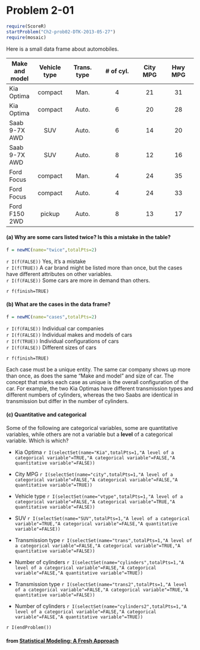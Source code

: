 Problem 2-01
========================

```r
require(ScoreR)
startProblem("Ch2-prob02-DTK-2013-05-27")
require(mosaic)
```

Here is a small data frame about automobiles.


Make and model| Vehicle type |	Trans. type |	# of cyl.	| City MPG	| Hwy MPG
------|:-------:|:------:|:--------:|:-----:|:------:
Kia Optima  	| compact |	Man.	|4  |21	|31
Kia Optima  	| compact	| Auto.	|6	|20	|28
Saab 9-7X AWD	|  SUV	  |Auto.	|6	|14 |20
Saab 9-7X AWD	|  SUV  	|Auto.	|8	|12	|16
Ford Focus    |	compact |	Man.	|4	|24	|35
Ford Focus    |	compact	| Auto.	|4	|24 |33
Ford F150  2WD|	pickup  |	Auto.	|8  |13 |17

#### (a) Why are some cars listed twice?  Is this a mistake in the table?

```r
f = newMC(name="twice",totalPts=2)
```

`r I(f(FALSE))` Yes, it's a mistake    
`r I(f(TRUE))` A car brand might be listed more than once, but the cases have different attributes on other variables.    
`r I(f(FALSE))` Some cars are more in demand than others.    

`r f(finish=TRUE)`

#### (b) What are the cases in the data frame? 

```r
f = newMC(name="cases",totalPts=2)
```

`r I(f(FALSE))` Individual car companies    
`r I(f(FALSE))` Individual makes and models of cars    
`r I(f(TRUE))`  Individual configurations of cars   
`r I(f(FALSE))` Different sizes of cars    

`r f(finish=TRUE)`

<aside>
Each case must be a unique entity.  The same car company shows up more than once, as does the same "Make and model" and size of car.  The concept that marks each case as unique is the overall configuration of the car.  For example, the two Kia Optimas have different transmission types and different numbers of cylinders, whereas the two Saabs are identical in transmission but differ in the number of cylinders. 
</aside>

#### (<span>c</span>) Quantitative and categorical

Some of the following are categorical variables, some are quantitative variables, while others are not a variable but a **level** of a categorical variable.  Which is which?

* Kia Optima     `r I(selectSet(name="Kia",totalPts=1,"A level of a categorical variable"=TRUE,"A categorical variable"=FALSE,"A quantitative variable"=FALSE))`
* City MPG       `r I(selectSet(name="city",totalPts=1,"A level of a categorical variable"=FALSE,"A categorical variable"=FALSE,"A quantitative variable"=TRUE))`
* Vehicle type  `r I(selectSet(name="vtype",totalPts=1,"A level of a categorical variable"=FALSE,"A categorical variable"=TRUE,"A quantitative variable"=FALSE))`
* SUV `r I(selectSet(name="SUV",totalPts=1,"A level of a categorical variable"=TRUE,"A categorical variable"=FALSE,"A quantitative variable"=FALSE))`
* Transmission type `r I(selectSet(name="trans",totalPts=1,"A level of a categorical variable"=FALSE,"A categorical variable"=TRUE,"A quantitative variable"=FALSE))`
* Number of cylinders `r I(selectSet(name="cylinders",totalPts=1,"A level of a categorical variable"=FALSE,"A categorical variable"=FALSE,"A quantitative variable"=TRUE))`

* Transmission type `r I(selectSet(name="trans2",totalPts=1,"A level of a categorical variable"=FALSE,"A categorical variable"=TRUE,"A quantitative variable"=FALSE))`
* Number of cylinders `r I(selectSet(name="cylinders2",totalPts=1,"A level of a categorical variable"=FALSE,"A categorical variable"=FALSE,"A quantitative variable"=TRUE))`

`r I(endProblem())`

#### from [Statistical Modeling: A Fresh Approach](http://www.mosaic-web.org/go/StatisticalModeling/)